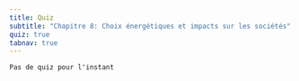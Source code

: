 ```yaml
---
title: Quiz
subtitle: "Chapitre 8: Choix énergétiques et impacts sur les sociétés"
quiz: true
tabnav: true
---
```

```ed-pb
Pas de quiz pour l'instant

```